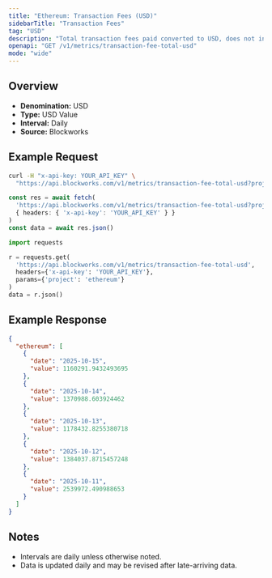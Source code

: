 ```yaml
---
title: "Ethereum: Transaction Fees (USD)"
sidebarTitle: "Transaction Fees"
tag: "USD"
description: "Total transaction fees paid converted to USD, does not include out-of-protocol tips or additional sources of revenue"
openapi: "GET /v1/metrics/transaction-fee-total-usd"
mode: "wide"
---
```


## Overview

- **Denomination:** USD
- **Type:** USD Value
- **Interval:** Daily
- **Source:** Blockworks

## Example Request

<CodeGroup>

```bash cURL
curl -H "x-api-key: YOUR_API_KEY" \
  "https://api.blockworks.com/v1/metrics/transaction-fee-total-usd?project=ethereum"
```

```typescript TypeScript
const res = await fetch(
  'https://api.blockworks.com/v1/metrics/transaction-fee-total-usd?project=ethereum',
  { headers: { 'x-api-key': 'YOUR_API_KEY' } }
)
const data = await res.json()
```

```python Python
import requests

r = requests.get(
  'https://api.blockworks.com/v1/metrics/transaction-fee-total-usd',
  headers={'x-api-key': 'YOUR_API_KEY'},
  params={'project': 'ethereum'}
)
data = r.json()
```

</CodeGroup>

## Example Response

```json
{
  "ethereum": [
    {
      "date": "2025-10-15",
      "value": 1160291.9432493695
    },
    {
      "date": "2025-10-14",
      "value": 1370988.603924462
    },
    {
      "date": "2025-10-13",
      "value": 1178432.8255380718
    },
    {
      "date": "2025-10-12",
      "value": 1384037.8715457248
    },
    {
      "date": "2025-10-11",
      "value": 2539972.490988653
    }
  ]
}
```

## Notes
- Intervals are daily unless otherwise noted.
- Data is updated daily and may be revised after late-arriving data.